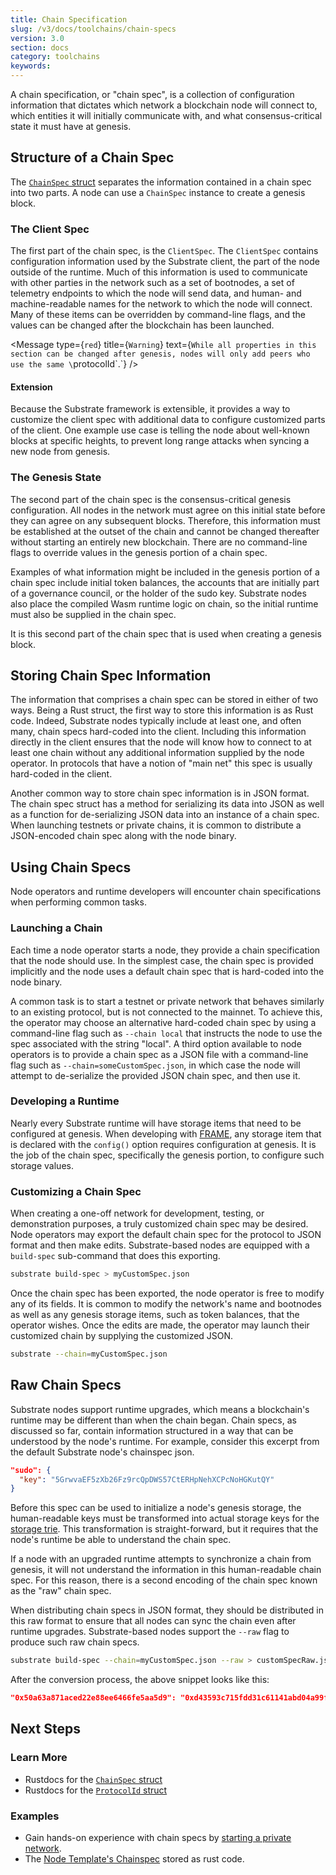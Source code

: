 ```yaml
---
title: Chain Specification
slug: /v3/docs/toolchains/chain-specs
version: 3.0 
section: docs
category: toolchains
keywords:
---
```


A chain specification, or "chain spec", is a collection of configuration information that dictates
which network a blockchain node will connect to, which entities it will initially communicate with,
and what consensus-critical state it must have at genesis.

## Structure of a Chain Spec

The [`ChainSpec` struct](/rustdocs/latest/sc_service/struct.GenericChainSpec.html)
separates the information contained in a chain spec into two parts. A node can use a `ChainSpec`
instance to create a genesis block.

### The Client Spec

The first part of the chain spec, is the `ClientSpec`. The `ClientSpec` contains configuration
information used by the Substrate client, the part of the node outside of the runtime. Much of this
information is used to communicate with other parties in the network such as a set of bootnodes, a
set of telemetry endpoints to which the node will send data, and human- and machine-readable names
for the network to which the node will connect. Many of these items can be overridden by
command-line flags, and the values can be changed after the blockchain has been launched.

<Message
  type={`red`}
  title={`Warning`}
  text={`While all properties in this section can be changed after genesis, nodes will only add
  peers who use the same \`protocolId\`.`}
/>

#### Extension

Because the Substrate framework is extensible, it provides a way to customize the client spec with
additional data to configure customized parts of the client. One example use case is telling the
node about well-known blocks at specific heights, to prevent long range attacks when syncing a new
node from genesis.

### The Genesis State

The second part of the chain spec is the consensus-critical genesis configuration. All nodes in the
network must agree on this initial state before they can agree on any subsequent blocks. Therefore,
this information must be established at the outset of the chain and cannot be changed thereafter
without starting an entirely new blockchain. There are no command-line flags to override values in
the genesis portion of a chain spec.

Examples of what information might be included in the genesis portion of a chain spec include
initial token balances, the accounts that are initially part of a governance council, or the holder
of the sudo key. Substrate nodes also place the compiled Wasm runtime logic on chain, so the initial
runtime must also be supplied in the chain spec.

It is this second part of the chain spec that is used when creating a genesis block.

## Storing Chain Spec Information

The information that comprises a chain spec can be stored in either of two ways. Being a Rust
struct, the first way to store this information is as Rust code. Indeed, Substrate nodes typically
include at least one, and often many, chain specs hard-coded into the client. Including this
information directly in the client ensures that the node will know how to connect to at least one
chain without any additional information supplied by the node operator. In protocols that have a
notion of "main net" this spec is usually hard-coded in the client.

Another common way to store chain spec information is in JSON format. The chain spec struct has a
method for serializing its data into JSON as well as a function for de-serializing JSON data into an
instance of a chain spec. When launching testnets or private chains, it is common to distribute a
JSON-encoded chain spec along with the node binary.

## Using Chain Specs

Node operators and runtime developers will encounter chain specifications when performing common
tasks.

### Launching a Chain

Each time a node operator starts a node, they provide a chain specification that the node should
use. In the simplest case, the chain spec is provided implicitly and the node uses a default chain
spec that is hard-coded into the node binary.

A common task is to start a testnet or private network that behaves similarly to an existing
protocol, but is not connected to the mainnet. To achieve this, the operator may choose an
alternative hard-coded chain spec by using a command-line flag such as `--chain local` that
instructs the node to use the spec associated with the string "local". A third option available to
node operators is to provide a chain spec as a JSON file with a command-line flag such as
`--chain=someCustomSpec.json`, in which case the node will attempt to de-serialize the provided JSON
chain spec, and then use it.

### Developing a Runtime

Nearly every Substrate runtime will have storage items that need to be configured at genesis. When
developing with [FRAME](../runtime/frame), any storage item that is declared with the `config()`
option requires configuration at genesis. It is the job of the chain spec, specifically the genesis
portion, to configure such storage values.

### Customizing a Chain Spec

When creating a one-off network for development, testing, or demonstration purposes, a truly
customized chain spec may be desired. Node operators may export the default chain spec for the
protocol to JSON format and then make edits. Substrate-based nodes are equipped with a `build-spec`
sub-command that does this exporting.

```bash
substrate build-spec > myCustomSpec.json
```

Once the chain spec has been exported, the node operator is free to modify any of its fields. It is
common to modify the network's name and bootnodes as well as any genesis storage items, such as
token balances, that the operator wishes. Once the edits are made, the operator may launch their
customized chain by supplying the customized JSON.

```bash
substrate --chain=myCustomSpec.json
```

## Raw Chain Specs

Substrate nodes support runtime upgrades, which means a blockchain's runtime may be different than
when the chain began. Chain specs, as discussed so far, contain information structured in a way that
can be understood by the node's runtime. For example, consider this excerpt from the default
Substrate node's chainspec json.

```json
"sudo": {
  "key": "5GrwvaEF5zXb26Fz9rcQpDWS57CtERHpNehXCPcNoHGKutQY"
}
```

Before this spec can be used to initialize a node's genesis storage, the human-readable keys must be
transformed into actual storage keys for the [storage trie](../advanced/storage). This
transformation is straight-forward, but it requires that the node's runtime be able to understand
the chain spec.

If a node with an upgraded runtime attempts to synchronize a chain from genesis, it will not
understand the information in this human-readable chain spec. For this reason, there is a second
encoding of the chain spec known as the "raw" chain spec.

When distributing chain specs in JSON format, they should be distributed in this raw format to
ensure that all nodes can sync the chain even after runtime upgrades. Substrate-based nodes support
the `--raw` flag to produce such raw chain specs.

```bash
substrate build-spec --chain=myCustomSpec.json --raw > customSpecRaw.json
```

After the conversion process, the above snippet looks like this:

```json
"0x50a63a871aced22e88ee6466fe5aa5d9": "0xd43593c715fdd31c61141abd04a99fd6822c8558854ccde39a5684e7a56da27d",
```

## Next Steps

### Learn More

- Rustdocs for the
  [`ChainSpec` struct](/rustdocs/latest/sc_service/struct.GenericChainSpec.html)
- Rustdocs for the
  [`ProtocolId` struct](/rustdocs/latest/sc_network/config/struct.ProtocolId.html)

### Examples

- Gain hands-on experience with chain specs by
  [starting a private network](/tutorials/start-a-private-network/).
- The
  [Node Template's Chainspec](https://github.com/substrate-developer-hub/substrate-node-template/blob/master/node/src/chain_spec.rs)
  stored as rust code.
